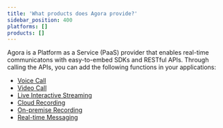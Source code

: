 ```yaml
---
title: 'What products does Agora provide?'
sidebar_position: 400
platforms: []
products: []
---
```



Agora is a Platform as a Service (PaaS) provider that enables real-time communicatons with easy-to-embed SDKs and RESTful APIs. Through calling the APIs, you can add the following functions in your applications:

- [Voice Call](../../voice-calling/overview/product-overview)
- [Video Call](../../video-calling/overview/product-overview)
- [Live Interactive Streaming](../../interactive-live-streaming/overview/product-overview)
- [Cloud Recording](../../cloud-recording/overview/product-overview)
- [On-premise Recording](../../on-premise-recording/overview/product-overview)
- [Real-time Messaging](../../signaling/overview/product-overview)
